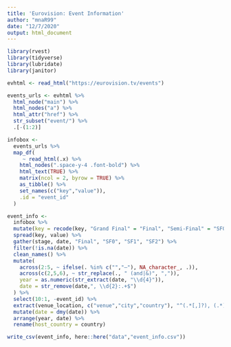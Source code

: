 ```yaml
---
title: 'Eurovision: Event Information'
author: "mnaR99"
date: "12/7/2020"
output: html_document
---
```


```r
library(rvest)
library(tidyverse)
library(lubridate)
library(janitor)
```

```r
evhtml <- read_html("https://eurovision.tv/events")
```

```r
events_urls <- evhtml %>% 
  html_node("main") %>% 
  html_nodes("a") %>% 
  html_attr("href") %>% 
  str_subset("event/") %>% 
  .[-(1:2)]
```

```r
infobox <-
  events_urls %>% 
  map_df(
     ~ read_html(.x) %>% 
    html_nodes(".space-y-4 .font-bold") %>% 
    html_text(TRUE) %>% 
    matrix(ncol = 2, byrow = TRUE) %>% 
    as_tibble() %>%
    set_names(c("key","value")),
    .id = "event_id"
  )
```

```r
event_info <-
  infobox %>% 
  mutate(key = recode(key, "Grand Final" = "Final", "Semi-Final" = "SF0", "First Semi-Final" = "SF1", "Second Semi-Final" = "SF2")) %>% 
  spread(key, value) %>% 
  gather(stage, date, "Final", "SF0", "SF1", "SF2") %>%
  filter(!is.na(date)) %>% 
  clean_names() %>% 
  mutate(
    across(2:5, ~ ifelse(. %in% c("","—"), NA_character_, .)),
    across(c(2,5,6), ~ str_replace(., " (and|&)", ",")),
    year = as.numeric(str_extract(date, "\\d{4}")),
    date = str_remove(date,", \\d{2}:.+$")
  ) %>% 
  select(10:1, -event_id) %>% 
  extract(venue_location, c("venue","city","country"), "^(.*[,]?), (.*), (.*)$") %>%
  mutate(date = dmy(date)) %>% 
  arrange(year, date) %>% 
  rename(host_country = country)
```

```r
write_csv(event_info, here::here("data","event_info.csv"))
```